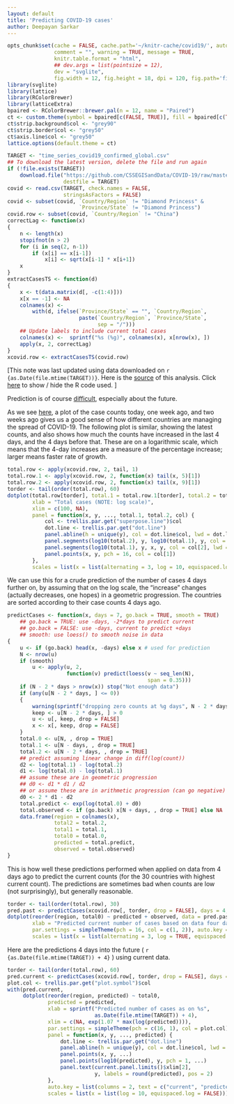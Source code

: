 ```yaml
---
layout: default
title: 'Predicting COVID-19 cases'
author: Deepayan Sarkar
---
```




```r
opts_chunk$set(cache = FALSE, cache.path='~/knitr-cache/covid19/', autodep = TRUE,
               comment = "", warning = TRUE, message = TRUE,
               knitr.table.format = "html",
			   ## dev.args = list(pointsize = 12),
               dev = "svglite",
               fig.width = 12, fig.height = 18, dpi = 120, fig.path='figures/prediction-')
library(svglite)
library(lattice)
library(RColorBrewer)
library(latticeExtra)
bpaired <- RColorBrewer::brewer.pal(n = 12, name = "Paired")
ct <- custom.theme(symbol = bpaired[c(FALSE, TRUE)], fill = bpaired[c(TRUE, FALSE)])
ct$strip.background$col <- "grey90"
ct$strip.border$col <- "grey50"
ct$axis.line$col <- "grey50"
lattice.options(default.theme = ct)
```

```r
TARGET <- "time_series_covid19_confirmed_global.csv"
## To download the latest version, delete the file and run again
if (!file.exists(TARGET))
    download.file("https://github.com/CSSEGISandData/COVID-19/raw/master/csse_covid_19_data/csse_covid_19_time_series/time_series_covid19_confirmed_global.csv",
                  destfile = TARGET)
covid <- read.csv(TARGET, check.names = FALSE,
                  stringsAsFactors = FALSE)
covid <- subset(covid, `Country/Region` != "Diamond Princess" &
                       `Province/State` != "Diamond Princess")
covid.row <- subset(covid, `Country/Region` != "China")
correctLag <- function(x)
{
    n <- length(x)
    stopifnot(n > 2)
    for (i in seq(2, n-1))
        if (x[i] == x[i-1])
            x[i] <- sqrt(x[i-1] * x[i+1])
    x
}
extractCasesTS <- function(d)
{
    x <- t(data.matrix(d[, -c(1:4)]))
    x[x == -1] <- NA
    colnames(x) <-
        with(d, ifelse(`Province/State` == "", `Country/Region`,
                       paste(`Country/Region`, `Province/State`,
                             sep = "/")))
    ## Update labels to include current total cases
    colnames(x) <-  sprintf("%s (%g)", colnames(x), x[nrow(x), ])
    apply(x, 2, correctLag)
}
xcovid.row <- extractCasesTS(covid.row)
```


[This note was last updated using data downloaded on 
`r {as.Date(file.mtime(TARGET))}`. Here is the
[source](prediction.rmd) of this analysis. Click <a href="#"
data-toggle="collapse" data-target="div.sourceCode"
aria-expanded="true">here</a> to show / hide the R code used. ]


Prediction is of course
[difficult](https://quoteinvestigator.com/2013/10/20/no-predict/),
especially about the future.

As we see [here](doubling.html), a plot of the case counts today, one
week ago, and two weeks ago gives us a good sense of how different
countries are managing the spread of COVID-19. The following plot is
similar, showing the latest counts, and also shows how much the counts
have increased in the last 4 days, and the 4 days before that. These
are on a logarithmic scale, which means that the 4-day increases are a
measure of the percentage increase; larger means faster rate of
growth.


```r
total.row <- apply(xcovid.row, 2, tail, 1)
total.row.1 <- apply(xcovid.row, 2, function(x) tail(x, 5)[1])
total.row.2 <- apply(xcovid.row, 2, function(x) tail(x, 9)[1])
torder <- tail(order(total.row), 60)
dotplot(total.row[torder], total.1 = total.row.1[torder], total.2 = total.row.2[torder],
        xlab = "Total cases (NOTE: log scale)",
        xlim = c(100, NA),
        panel = function(x, y, ..., total.1, total.2, col) {
            col <- trellis.par.get("superpose.line")$col
            dot.line <- trellis.par.get("dot.line")
            panel.abline(h = unique(y), col = dot.line$col, lwd = dot.line$lwd)
            panel.segments(log10(total.2), y, log10(total.1), y, col = col[3], lwd = 2)
            panel.segments(log10(total.1), y, x, y, col = col[2], lwd = 3)
            panel.points(x, y, pch = 16, col = col[1])
        },
        scales = list(x = list(alternating = 3, log = 10, equispaced.log = FALSE)))
```

We can use this for a crude prediction of the number of cases 4 days
further on, by assuming that on the log scale, the "increase" changes
(actually decreases, one hopes) in a geometric progression. The
countries are sorted according to their case counts 4 days ago. 


```r
predictCases <- function(x, days = 7, go.back = TRUE, smooth = TRUE)
    ## go.back = TRUE: use -days, -2*days to predict current
    ## go.back = FALSE: use -days, current to predict +days
    ## smooth: use loess() to smooth noise in data 
{
    u <- if (go.back) head(x, -days) else x # used for prediction
    N <- nrow(u)
    if (smooth)
        u <- apply(u, 2,
                   function(v) predict(loess(v ~ seq_len(N),
                                             span = 0.35)))
    if (N - 2 * days > nrow(x)) stop("Not enough data")
    if (any(u[N - 2 * days, ] <= 0))
    {
        warning(sprintf("dropping zero counts at %g days", N - 2 * days))
        keep <- u[N - 2 * days, ] > 0
        u <- u[, keep, drop = FALSE]
        x <- x[, keep, drop = FALSE]
    }
    total.0 <- u[N, , drop = TRUE]
    total.1 <- u[N - days, , drop = TRUE]
    total.2 <- u[N - 2 * days, , drop = TRUE]
    ## predict assuming linear change in diff(log(count))
    d2 <- log(total.1) - log(total.2)
    d1 <- log(total.0) - log(total.1)
    ## assume these are in geometric progression
    ## d0 <- d1 * d1 / d2
    ## or assume these are in arithmetic progression (can go negative)
    d0 <- 2 * d1 - d2
    total.predict <- exp(log(total.0) + d0)
    total.observed <- if (go.back) x[N + days, , drop = TRUE] else NA
    data.frame(region = colnames(x),
               total2 = total.2,
               total1 = total.1,
               total0 = total.0,
               predicted = total.predict,
               observed = total.observed)
}
```

This is how well these predictions performed when applied on data from
4 days ago to predict the current counts (for the 30 countries with
highest current count). The predictions are sometimes bad when counts
are low (not surprisingly), but generally reasonable.


```r
torder <- tail(order(total.row), 30)
pred.past <- predictCases(xcovid.row[, torder, drop = FALSE], days = 4, go.back = TRUE)
dotplot(reorder(region, total0) ~ predicted + observed, data = pred.past,
        xlab = "Predicted current number of cases based on data four days ago",
        par.settings = simpleTheme(pch = 16, col = c(1, 2)), auto.key = list(columns = 2),
        scales = list(x = list(alternating = 3, log = TRUE, equispaced.log = FALSE)))
```

Here are the predictions 4 days into the future (
`r {as.Date(file.mtime(TARGET)) + 4}`
) using current data.

```r
torder <- tail(order(total.row), 60)
pred.current <- predictCases(xcovid.row[, torder, drop = FALSE], days = 4, go.back = FALSE)
plot.col <- trellis.par.get("plot.symbol")$col
with(pred.current,
     dotplot(reorder(region, predicted) ~ total0,
             predicted = predicted,
             xlab = sprintf("Predicted number of cases as on %s",
                            as.Date(file.mtime(TARGET)) + 4),
             xlim = c(NA, exp(1.07 * max(log(predicted)))),
             par.settings = simpleTheme(pch = c(16, 1), col = plot.col), 
             panel = function(x, y, ..., predicted) {
                 dot.line <- trellis.par.get("dot.line")
                 panel.abline(h = unique(y), col = dot.line$col, lwd = dot.line$lwd)
                 panel.points(x, y, ...)
                 panel.points(log10(predicted), y, pch = 1, ...)
                 panel.text(current.panel.limits()$xlim[2],
                            y, labels = round(predicted), pos = 2)
             },
             auto.key = list(columns = 2, text = c("current", "predicted")),
             scales = list(x = list(log = 10, equispaced.log = FALSE))))
```



<!--  

## Prediction using doubling time

[TODO]

A slightly more sophisticated method could be to predict the [doubling
time](doubling.html), and use it to predict growth. Although the
initial growth is often erratic, most countries seem to be settling
down into a pattern of linear growth of the doubling time. If we
assume that doubling time will continue to grow linearly, that gives
us a predicted doubling time every day into the future, and that can
be turned into a predicted number of cases (or new cases, etc.).

```r
DAYS.USED <- 5
```

We use a naive method to estimate how the doubling time will change
linearly: we look at the change in doubling time over the last 
`r {DAYS.USED}` days, and use the minimum and maximum as possible
limits.



```Rcpp
#include <Rcpp.h>

using namespace Rcpp;

double interpolate_value(NumericVector x, double thalf)
{
    int lo, hi;
    // should be error if thalf < 0; but just return 0
    if (thalf < 0) return 0.0;
    lo = (int) thalf;
    hi = lo + 1;
    return x[lo] * (hi-thalf) + x[hi] * (thalf-lo);
}


// [[Rcpp::export]]
NumericVector extend_linear_doubling(NumericVector x, int nnew,
				     double dcurrent, double dchange)
{
    int j, n = x.size();
    double thalf;
    NumericVector ex(n + nnew);
    for (int j = 0; j < n; j++) {
		ex[j] = x[j];
    }
    for (int j = n; j < n + nnew; j++) {
		dcurrent += dchange;
		thalf = j - dcurrent;
		ex[j] = 2 * interpolate_value(ex, thalf);
    }
    return ex;
}
```





```r
tdouble <- function(n, x, min = 50)
{
    if (x[n] < min) return (NA_real_)
    x <- head(x, n)
    x <- c(0, x[x > 0])
    i <- seq_along(x)
    f <- approxfun(x, i)
    diff(f(max(x) * c(0.5, 1)))
}
doubling.last <- function(x, min = 50, days = DAYS.USED)
{
    sapply(rev(seq(length(x), by = -1, length.out = days)),
           tdouble, x = x, min = min)
}
panel.predict <-
    function(x, y, drop.days = 0, pred.days = DAYS.USED, new.days = 20,
             cumulative = TRUE, fill = "grey50", alpha = 0.5,
             prepanel = FALSE)
        ## daily new cases (diff) if cumulative = FALSE
{
    if (drop.days > 0)
    {
        x <- head(x, -drop.days)
        y <- head(y, -drop.days)
    }
    N <- length(x)
    dt <- doubling.last(y, min = 50, days = pred.days)
    drange <- range(diff(dt))
    ## prediction for lower and upper end: next 'new.days' days
    y.lower <-
        tail(extend_linear_doubling(y, new.days, dt[length(dt)], max(0, drange[1])),
             new.days + 1)
    y.upper <-
        tail(extend_linear_doubling(y, new.days, dt[length(dt)], drange[2]),
             new.days + 1)
    x.new <- seq(x[N], by = 1, length.out = new.days + 1)
    ## str(list(N = N, ystart = y[N], x = x.new, yl = y.lower, yu = y.upper))
    if (prepanel)
    {
        if (cumulative) list(xlim = range(x) + c(0, new.days),
                             ylim = c(NA, max(y.lower, y.upper)))
        else list(xlim = range(x) + c(0, new.days),
                  ylim = c(NA, max(diff(y.lower), diff(y.upper))))
    }
    else
    {
        if (cumulative)
            panel.polygon(c(x.new, rev(x.new)), c(y.lower, rev(y.upper)),
                          col = fill, alpha = alpha, border = "transparent")
        else
            panel.polygon(x.new[-1], diff(y.lower), rev(x.new[-1]), rev(diff(y.upper)),
                          col = fill, alpha = alpha, border = "transparent")
    }
}
my.prepanel <- function(x, y, ..., new.days, cumulative = TRUE)
{
    panel.predict(x, y, ...,
                  new.days = new.days,
                  cumulative = cumulative, prepanel = TRUE)
}
my.panel <- function(x, y, ..., new.days, cumulative)
{
    panel.predict(x, y, ...,
                  new.days = new.days,
                  cumulative = cumulative, alpha = 0.5)
    if (cumulative)
        panel.xyplot(x, y, ..., type = "l")
    else
        panel.xyplot(x[-1], diff(y), ..., type = "o", pch = ".", cex = 3)
}
```




```r
N <- nrow(xcovid.row)
regions <- # at least 1000 cases
    names(which(sort(xcovid.row[N, ], decreasing=TRUE) > 9999))
t <- seq(as.Date("2020-01-22"), by = 1, length.out = N)
d.regions <- data.frame(time = t,
                        cases = as.vector(xcovid.row[, regions]),
                        region = gl(length(regions), N, labels = regions))
xyplot(cases ~ time | region, data = d.regions, 
       new.days = 10, cumulative = TRUE, as.table = TRUE,
       drop.days = DAYS.USED, pred.days = DAYS.USED,
       scales = list(y = "free"),
       prepanel = my.prepanel, panel = my.panel)
```



-->
